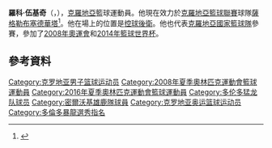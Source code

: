 '''羅科·伍基奇'''（{{lang-hr|'''Roko Ukić'''}}，{{bd|1984年|12月5日}}），[[克羅地亞|克羅地亞]]籃球運動員。他現在效力於[[克羅地亞籃球聯賽|克羅地亞籃球聯賽]]球隊[[薩格勒布塞德華塔|薩格勒布塞德華塔]]<ref>{{cite news|title=Kapetan reprezentacije Roko Ukić u Cedeviti|url=http://www.kkcedevita.hr/vijesti/tabid/86/id/23749/kapetan-reprezentacije-roko-uki-u-cedeviti.aspx#.U-LYWqNv7Fw|language=hr|accessdate=7 August 2014|work=kkcedevita.hr|deadurl=yes|archiveurl=https://web.archive.org/web/20140808044207/http://www.kkcedevita.hr/vijesti/tabid/86/id/23749/kapetan-reprezentacije-roko-uki-u-cedeviti.aspx#.U-LYWqNv7Fw|archivedate=2014年8月8日}}</ref>。他在場上的位置是[[控球後衛|控球後衛]]。他也代表[[克羅地亞國家籃球隊|克羅地亞國家籃球隊]]參賽，參加了[[2008年奧運會|2008年奧運會]]和[[2014年籃球世界杯|2014年籃球世界杯]]。

==參考資料==
{{Reflist}}

{{2005 NBA Draft}}
{{2008年夏季奥运会克罗地亚男子篮球阵容}}
{{2016年夏季奥运会克罗地亚男子篮球阵容}}

{{Authority control}}
{{DEFAULTSORT:Ukić, Roko}}
[[Category:克罗地亚男子篮球运动员|Category:克罗地亚男子篮球运动员]]
[[Category:2008年夏季奧林匹克運動會籃球運動員|Category:2008年夏季奧林匹克運動會籃球運動員]]
[[Category:2016年夏季奧林匹克運動會籃球運動員|Category:2016年夏季奧林匹克運動會籃球運動員]]
[[Category:多伦多猛龙队球员|Category:多伦多猛龙队球员]]
[[Category:密爾沃基雄鹿隊球員|Category:密爾沃基雄鹿隊球員]]
[[Category:克罗地亚奥运篮球运动员|Category:克罗地亚奥运篮球运动员]]
[[Category:多倫多暴龍選秀指名|Category:多倫多暴龍選秀指名]]